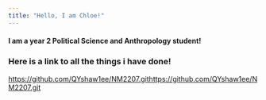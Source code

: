 ---
title: "Hello, I am Chloe!"
---

#### I am a year 2 Political Science and Anthropology student!

### Here is a link to all the things i have done!

[https://github.com/QYshaw1ee/NM2207.githttps://github.com/QYshaw1ee/NM2207.git](https://github.com/QYshaw1ee/NM2207.git)
